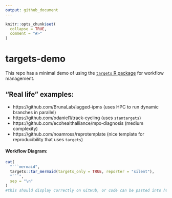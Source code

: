 ```yaml
---
output: github_document
---
```


<!-- README.md is generated from README.Rmd. Please edit that file -->

```r
knitr::opts_chunk$set(
  collapse = TRUE,
  comment = "#>"
)
```

# targets-demo

<!-- badges: start -->
<!-- badges: end -->

This repo has a minimal demo of using the [`targets` R package](https://books.ropensci.org/targets/) for workflow management.

## "Real life" examples:

- https://github.com/BrunaLab/lagged-ipms (uses HPC to run dynamic branches in parallel)
- https://github.com/odaniel1/track-cycling (uses `stantargets`)
- https://github.com/ecohealthalliance/mpx-diagnosis (medium complexity)
- https://github.com/noamross/reprotemplate (nice template for reproducibility that uses `targets`)

#### Workflow Diagram:

```r
cat(
  "```mermaid",
  targets::tar_mermaid(targets_only = TRUE, reporter = "silent"),
  "```",
  sep = "\n"
)
#this should display correctly on GitHub, or code can be pasted into https://mermaid.live
```